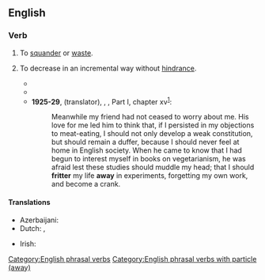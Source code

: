 ==English==

===Verb===
{{en-verb|*}}

# {{lb|en|transitive}} To [[squander]] or [[waste]].
# {{lb|en|transitive}} To decrease in an incremental way without [[hindrance]].
#* {{quote-text|en|year=1839|author=[[w:Charles_Dickens|Charles Dickens]]|title=Nicholas Nickleby|chapter=6|passage=“There is little need,” said the monk, with a meaning look, “to '''fritter away''' the time in gewgaws.”}}
#* {{quote-text|en|year=1890|author=[[w:J._M._Barrie|James M. Barrie]]|title=My Lady Nicotine|chapter=4|passage=I had been '''frittering away''' my money, too, on luxuries.}}
#* '''1925-29''', {{w|Mahadev Desai}} (translator), {{w|Mahatma Gandhi|M.K. Gandhi}}, ''{{w|The Story of My Experiments with Truth}}'', Part I, chapter xv<sup>[https://www.mkgandhi.org/autobio/chap15.htm]</sup>:
#*: Meanwhile my friend had not ceased to worry about me. His love for me led him to think that, if I persisted in my objections to meat-eating, I should not only develop a weak constitution, but should remain a duffer, because I should never feel at home in English society. When he came to know that I had begun to interest myself in books on vegetarianism, he was afraid lest these studies should muddle my head; that I should '''fritter''' my life '''away''' in experiments, forgetting my own work, and become a crank.

====Translations====
{{trans-top|to squander}}
* Azerbaijani: {{t+|az|dağıtmaq}}
* Dutch: {{t+|nl|verprutsen}}, {{t+|nl|verspillen}}
{{trans-mid}}
* Irish: {{t|ga|meath}}
{{trans-bottom}}

[[Category:English phrasal verbs]]
[[Category:English phrasal verbs with particle (away)]]